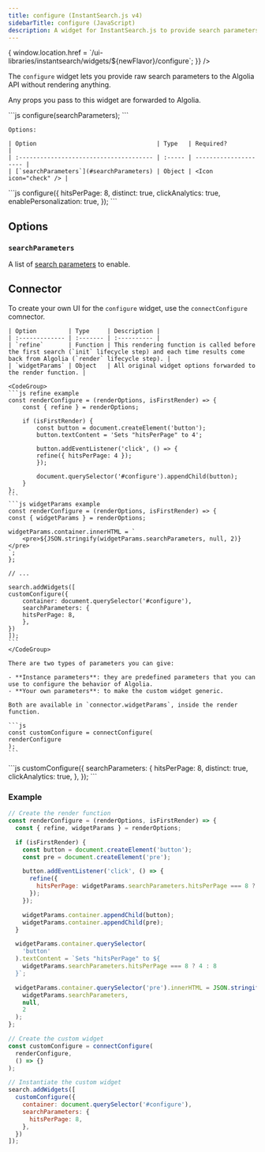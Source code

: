```yaml
---
title: configure (InstantSearch.js v4)
sidebarTitle: configure (JavaScript)
description: A widget for InstantSearch.js to provide search parameters to Algolia.
---
```



<Frame>
  <FlavorSelect flavors={'js,react,vue'} selected={'js'} onSelect={(newFlavor) => {
    window.location.href = `/ui-libraries/instantsearch/widgets/${newFlavor}/configure`;
  }} />
</Frame>

The `configure` widget lets you provide raw search parameters to the Algolia API without rendering anything.

Any props you pass to this widget are forwarded to Algolia.

<Tabs>
  <Tab title="Usage">
    ```js
    configure(searchParameters);
    ```

    Options:

    | Option                                  | Type   | Required?             |
    | :-------------------------------------- | :----- | --------------------- |
    | [`searchParameters`](#searchParameters) | Object | <Icon icon="check" /> |
  </Tab>
  <Tab title="Example">
    ```js
    configure({
      hitsPerPage: 8,
      distinct: true,
      clickAnalytics: true,
      enablePersonalization: true,
    });
    ```
  </Tab>
  <Tab title="Demo">
    <CardGroup cols={4}>
        <Card title="Demo" icon="eye" href="https://instantsearchjs.netlify.app/stories/js/?path=/story/basics-configure--force-1-hit-per-page" horizontal="true" />
    </CardGroup>
  </Tab>
</Tabs>

## Options

### `searchParameters`

A list of [search parameters](https://www.algolia.com/doc/api-reference/search-api-parameters/) to enable.

## Connector

To create your own UI for the `configure` widget, use the `connectConfigure` comnector.


<Connector />

<Steps>
  <Step title="Create a render function">

    | Option         | Type     | Description |
    | :------------- | :------- | :---------- |
    | `refine`       | Function | This rendering function is called before the first search (`init` lifecycle step) and each time results come back from Algolia (`render` lifecycle step). |
    | `widgetParams` | Object   | All original widget options forwarded to the render function. |
    
    <CodeGroup>
    ```js refine example
    const renderConfigure = (renderOptions, isFirstRender) => {
        const { refine } = renderOptions;

        if (isFirstRender) {
            const button = document.createElement('button');
            button.textContent = 'Sets "hitsPerPage" to 4';

            button.addEventListener('click', () => {
            refine({ hitsPerPage: 4 });
            });

            document.querySelector('#configure').appendChild(button);
        }
    };
    ```
    ```js widgetParams example
    const renderConfigure = (renderOptions, isFirstRender) => {
    const { widgetParams } = renderOptions;

    widgetParams.container.innerHTML = `
        <pre>${JSON.stringify(widgetParams.searchParameters, null, 2)}</pre>
    `;
    };

    // ...

    search.addWidgets([
    customConfigure({
        container: document.querySelector('#configure'),
        searchParameters: {
        hitsPerPage: 8,
        },
    })
    ]);
    ```
    </CodeGroup>
    
  </Step>
  <Step title="Create the custom widget">

    There are two types of parameters you can give:

    - **Instance parameters**: they are predefined parameters that you can use to configure the behavior of Algolia.
    - **Your own parameters**: to make the custom widget generic.

    Both are available in `connector.widgetParams`, inside the render function.

    ```js
    const customConfigure = connectConfigure(
    renderConfigure
    );
    ```
  </Step>
  <Step title="Instantiate the custom widget">
    ```js
    customConfigure({
        searchParameters: {
            hitsPerPage: 8,
            distinct: true,
            clickAnalytics: true,
        },
    });
    ```
  </Step>
</Steps>

### Example

```js
// Create the render function
const renderConfigure = (renderOptions, isFirstRender) => {
  const { refine, widgetParams } = renderOptions;

  if (isFirstRender) {
    const button = document.createElement('button');
    const pre = document.createElement('pre');

    button.addEventListener('click', () => {
      refine({
        hitsPerPage: widgetParams.searchParameters.hitsPerPage === 8 ? 4 : 8,
      });
    });

    widgetParams.container.appendChild(button);
    widgetParams.container.appendChild(pre);
  }

  widgetParams.container.querySelector(
    'button'
  ).textContent = `Sets "hitsPerPage" to ${
    widgetParams.searchParameters.hitsPerPage === 8 ? 4 : 8
  }`;

  widgetParams.container.querySelector('pre').innerHTML = JSON.stringify(
    widgetParams.searchParameters,
    null,
    2
  );
};

// Create the custom widget
const customConfigure = connectConfigure(
  renderConfigure,
  () => {}
);

// Instantiate the custom widget
search.addWidgets([
  customConfigure({
    container: document.querySelector('#configure'),
    searchParameters: {
      hitsPerPage: 8,
    },
  })
]);
```